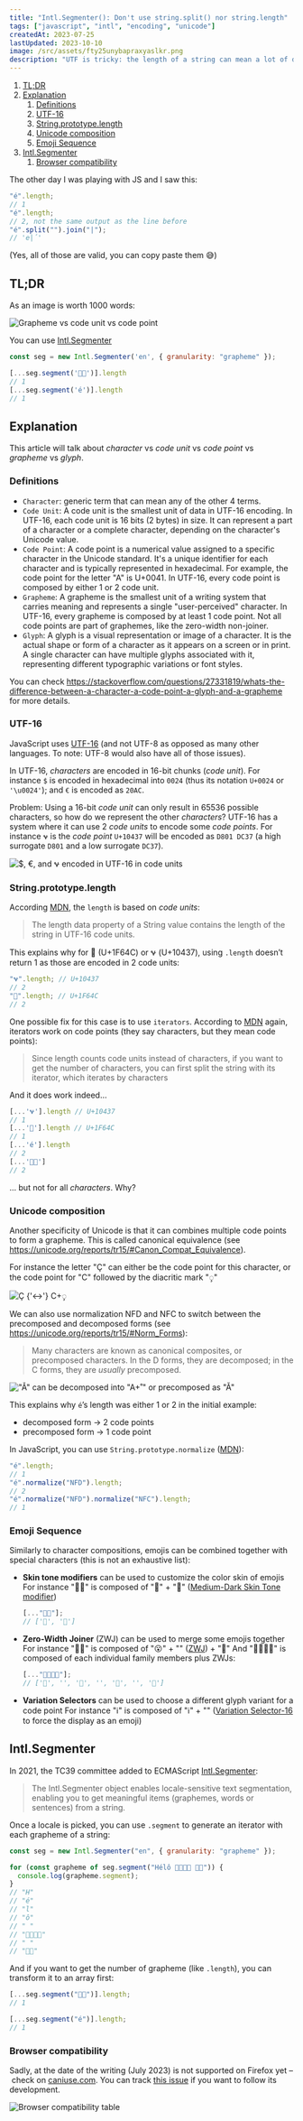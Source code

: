 ```yaml
---
title: "Intl.Segmenter(): Don't use string.split() nor string.length"
tags: ["javascript", "intl", "encoding", "unicode"]
createdAt: 2023-07-25
lastUpdated: 2023-10-10
image: /src/assets/fty25unybapraxyaslkr.png
description: "UTF is tricky: the length of a string can mean a lot of different things based on whether you want the number of code points, code units, and graphemes. What are the differences, and how can we navigate through those using JavaScript?"
---
```


1. [TL;DR](#tldr)
2. [Explanation](#explanation)
   1. [Definitions](#definitions)
   2. [UTF-16](#utf-16)
   3. [String.prototype.length](#stringprototypelength)
   4. [Unicode composition](#unicode-composition)
   5. [Emoji Sequence](#emoji-sequence)
3. [Intl.Segmenter](#intlsegmenter)
   1. [Browser compatibility](#browser-compatibility)

The other day I was playing with JS and I saw this:

```js
"é".length;
// 1
"é".length;
// 2, not the same output as the line before
"é".split("").join("|");
// 'e|́'
```

(Yes, all of those are valid, you can copy paste them 😅)

## TL;DR

As an image is worth 1000 words:

![Grapheme vs code unit vs code point](@assets/fty25unybapraxyaslkr.png)

You can use [Intl.Segmenter](https://developer.mozilla.org/en-US/docs/Web/JavaScript/Reference/Global_Objects/Intl/Segmenter)

```js
const seg = new Intl.Segmenter('en', { granularity: "grapheme" });

[...seg.segment('🙌🏾')].length
// 1
[...seg.segment('é')].length
// 1
```

## Explanation

This article will talk about _character_ vs _code unit_ vs _code point_ vs _grapheme_ vs _glyph_.

### Definitions

- `Character`: generic term that can mean any of the other 4 terms.
- `Code Unit`: A code unit is the smallest unit of data in UTF-16 encoding. In UTF-16, each code unit is 16 bits (2 bytes) in size. It can represent a part of a character or a complete character, depending on the character's Unicode value.
- `Code Point`: A code point is a numerical value assigned to a specific character in the Unicode standard. It's a unique identifier for each character and is typically represented in hexadecimal. For example, the code point for the letter "A" is U+0041. In UTF-16, every code point is composed by either 1 or 2 code unit.
- `Grapheme`: A grapheme is the smallest unit of a writing system that carries meaning and represents a single "user-perceived" character. In UTF-16, every grapheme is composed by at least 1 code point. Not all code points are part of graphemes, like the zero-width non-joiner.
- `Glyph`: A glyph is a visual representation or image of a character. It is the actual shape or form of a character as it appears on a screen or in print. A single character can have multiple glyphs associated with it, representing different typographic variations or font styles.

You can check https://stackoverflow.com/questions/27331819/whats-the-difference-between-a-character-a-code-point-a-glyph-and-a-grapheme for more details.

### UTF-16

JavaScript uses [UTF-16](https://en.wikipedia.org/wiki/UTF-16) (and not UTF-8 as opposed as many other languages. To note: UTF-8 would also have all of those issues).

In UTF-16, _characters_ are encoded in 16-bit chunks (_code unit_). For instance `$` is encoded in hexadecimal into `0024` (thus its notation `U+0024` or `'\u0024'`); and `€` is encoded as `20AC`.

Problem: Using a 16-bit _code unit_ can only result in 65536 possible characters, so how do we represent the other _characters_? UTF-16 has a system where it can use 2 _code units_ to encode some _code points_. For instance `𐐷` is the _code point_ `U+10437` will be encoded as `D801 DC37` (a high surrogate `D801` and a low surrogate `DC37`).

![$, €, and 𐐷 encoded in UTF-16 in code units](@assets/sd3zmt59k7stx73bffh2.png)

### String.prototype.length

According [MDN](https://developer.mozilla.org/en-US/docs/Web/JavaScript/Reference/Global_Objects/String/length), the `length` is based on _code units_:

> The length data property of a String value contains the length of the string in UTF-16 code units.

This explains why for 🙌 (U+1F64C) or 𐐷 (U+10437), using `.length` doesn’t return 1 as those are encoded in 2 code units:

```js
"𐐷".length; // U+10437
// 2
"🙌".length; // U+1F64C
// 2
```

One possible fix for this case is to use `iterators`. According to [MDN](https://developer.mozilla.org/en-US/docs/Web/JavaScript/Reference/Global_Objects/String/length) again, iterators work on code points (they say characters, but they mean code points):

> Since length counts code units instead of characters, if you want to get the number of characters, you can first split the string with its iterator, which iterates by characters

And it does work indeed…

```js
[...'𐐷'].length // U+10437
// 1
[...'🙌'].length // U+1F64C
// 1
[...'é'].length
// 2
[...'🙌🏾']
// 2
```

… but not for all _characters_. Why?

### Unicode composition

Another specificity of Unicode is that it can combines multiple code points to form a grapheme. This is called canonical equivalence
(see https://unicode.org/reports/tr15/#Canon_Compat_Equivalence).

For instance the letter "Ç" can either be the code point for this character, or the code point for "C" followed by the diacritic mark "◌̧"

![Ç {'<->'} C+◌̧](@assets/5dhf9yjoybqftvm6l3a7.png)

We can also use normalization NFD and NFC to switch between the precomposed and decomposed forms (see https://unicode.org/reports/tr15/#Norm_Forms):

> Many characters are known as canonical composites, or precomposed characters. In the D forms, they are decomposed; in the C forms, they are _usually_ precomposed.

!["Å" can be decomposed into "A+̊ " or precomposed as "Å"](@assets/uxrpqqryzmd2ol5od655.png)

This explains why `é`’s length was either 1 or 2 in the initial example:

- decomposed form → 2 code points
- precomposed form → 1 code point

In JavaScript, you can use `String.prototype.normalize` ([MDN](https://developer.mozilla.org/en-US/docs/Web/JavaScript/Reference/Global_Objects/String/normalize)):

```js
"é".length;
// 1
"é".normalize("NFD").length;
// 2
"é".normalize("NFD").normalize("NFC").length;
// 1
```

### Emoji Sequence

Similarly to character compositions, emojis can be combined together with special characters (this is not an exhaustive list):

- **Skin tone modifiers** can be used to customize the color skin of emojis
  For instance "🙌🏾" is composed of "🙌" + "🏾" ([Medium-Dark Skin Tone modifier](https://emojipedia.org/medium-dark-skin-tone/))

  ```js
  [..."🙌🏾"];
  // ['🙌', '🏾']
  ```

- **Zero-Width Joiner** (ZWJ) can be used to merge some emojis together
  For instance "😮‍💨" is composed of "😮" + "‍" ([ZWJ](https://emojipedia.org/zero-width-joiner/)) + "💨"
  And "👩‍👩‍👧‍👦" is composed of each individual family members plus ZWJs:

  ```js
  [..."👩‍👩‍👧‍👦"];
  // ['👩', '‍', '👩', '‍', '👧', '‍', '👦']
  ```

- **Variation Selectors** can be used to choose a different glyph variant for a code point
  For instance "ℹ️" is composed of "ℹ" + "️" ([Variation Selector-16](https://emojipedia.org/variation-selector-16/) to force the display as an emoji)

## Intl.Segmenter

In 2021, the TC39 committee added to ECMAScript [Intl.Segmenter](https://developer.mozilla.org/en-US/docs/Web/JavaScript/Reference/Global_Objects/Intl/Segmenter):

> The Intl.Segmenter object enables locale-sensitive text segmentation, enabling you to get meaningful items (graphemes, words or sentences) from a string.

Once a locale is picked, you can use `.segment` to generate an iterator with each grapheme of a string:

```js
const seg = new Intl.Segmenter("en", { granularity: "grapheme" });

for (const grapheme of seg.segment("Hélô 👩‍👩‍👧‍👦 🙌🏾")) {
  console.log(grapheme.segment);
}
// "H"
// "é"
// "l"
// "ô"
// " "
// "👩‍👩‍👧‍👦"
// " "
// "🙌🏾"
```

And if you want to get the number of grapheme (like `.length`), you can transform it to an array first:

```js
[...seg.segment("🙌🏾")].length;
// 1

[...seg.segment("é")].length;
// 1
```

### Browser compatibility

Sadly, at the date of the writing (July 2023) is not supported on Firefox yet – check on [caniuse.com](https://caniuse.com/mdn-javascript_builtins_intl_segmenter). You can track [this issue](https://bugzilla.mozilla.org/show_bug.cgi?id=1423593) if you want to follow its development.

![Browser compatibility table](@assets/be4uvsnzw835ppsh6tqq.png)
